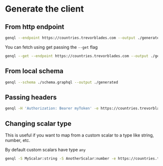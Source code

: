 # Generate the client

## From http endpoint

```bash
genql --endpoint https://countries.trevorblades.com --output ./generated
```

You can fetch using get passing the `--get` flag

```bash
genql --get --endpoint https://countries.trevorblades.com --output ./generated
```

## From local schema

```bash
genql --schema ./schema.graphql --output ./generated
```

## Passing headers

```bash
genql -H 'Authorization: Bearer myToken' -e https://countries.trevorblades.com -o ./generated
```

## Changing scalar type

This is useful if you want to map from a custom scalar to a type like string, number, etc.

By default custom scalars have type `any`

```bash
genql -S MyScalar:string -S AnotherScalar:number -e https://countries.trevorblades.com -o ./generated
```

